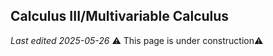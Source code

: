 Calculus III/Multivariable Calculus
---
*Last edited 2025-05-26*
⚠️ This page is under construction⚠️
